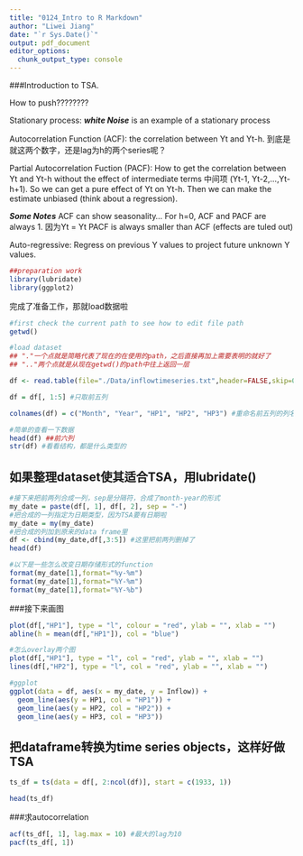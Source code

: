 ```yaml
---
title: "0124_Intro to R Markdown"
author: "Liwei Jiang"
date: "`r Sys.Date()`"
output: pdf_document
editor_options: 
  chunk_output_type: console
---
```

###Introduction to TSA. 

How to push????????

Stationary process:
***white Noise*** is an example of a stationary process

Autocorrelation Function (ACF): 
the correlation between Yt and Yt-h. 到底是就这两个数字，还是lag为h的两个series呢？

Partial Autocorrelation Fuction (PACF): 
How to get the correlation between Yt and Yt-h without the effect of intermediate terms 中间项 (Yt-1, Yt-2,...,Yt-h+1). So we can get a pure effect of Yt on Yt-h. Then we can make the estimate unbiased (think about a regression). 

***Some Notes***
ACF can show seasonality...
For h=0, ACF and PACF are always 1. 因为Yt = Yt
PACF is always smaller than ACF (effects are tuled out)

Auto-regressive: 
Regress on previous Y values to project future unknown Y values.

```r
##preparation work
library(lubridate)
library(ggplot2)
```
完成了准备工作，那就load数据啦
```r
#first check the current path to see how to edit file path
getwd()

#load dataset
## "."一个点就是简略代表了现在的在使用的path，之后直接再加上需要表明的就好了
## ".."两个点就是从现在getwd()的path中往上返回一层

df <- read.table(file="./Data/inflowtimeseries.txt",header=FALSE,skip=0)

df = df[, 1:5] #只取前五列

colnames(df) = c("Month", "Year", "HP1", "HP2", "HP3") #重命名前五列的列名

#简单的查看一下数据
head(df) ##前六列
str(df) #看看结构，都是什么类型的

```

## 如果整理dataset使其适合TSA，用lubridate()
```r

#接下来把前两列合成一列，sep是分隔符，合成了month-year的形式
my_date = paste(df[, 1], df[, 2], sep = "-")
#把合成的一列指定为日期类型，因为TSA要有日期啦
my_date = my(my_date)
#把合成的列加到原来的data frame里
df <- cbind(my_date,df[,3:5]) #这里把前两列删掉了
head(df)

#以下是一些怎么改变日期存储形式的function
format(my_date[1],format="%y-%m")
format(my_date[1],format="%Y-%m")
format(my_date[1],format="%Y-%b")
```

###接下来画图
```r
plot(df[,"HP1"], type = "l", colour = "red", ylab = "", xlab = "")
abline(h = mean(df[,"HP1"]), col = "blue")

#怎么overlay两个图
plot(df[,"HP1"], type = "l", col = "red", ylab = "", xlab = "")
lines(df[,"HP2"], type = "l", col = "red", ylab = "", xlab = "")

#ggplot
ggplot(data = df, aes(x = my_date, y = Inflow)) + 
  geom_line(aes(y = HP1, col = "HP1")) +
  geom_line(aes(y = HP2, col = "HP2")) +
  geom_line(aes(y = HP3, col = "HP3")) 

```

## 把dataframe转换为time series objects，这样好做TSA
```r
ts_df = ts(data = df[, 2:ncol(df)], start = c(1933, 1))

head(ts_df)
```

###求autocorrelation
```r
acf(ts_df[, 1], lag.max = 10) #最大的lag为10
pacf(ts_df[, 1])

```